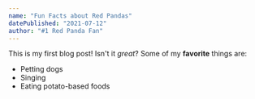 ```yaml
---
name: "Fun Facts about Red Pandas"
datePublished: "2021-07-12"
author: "#1 Red Panda Fan"
---
```


This is my first blog post! Isn't it *great*?
Some of my **favorite** things are:
* Petting dogs
* Singing
* Eating potato-based foods
